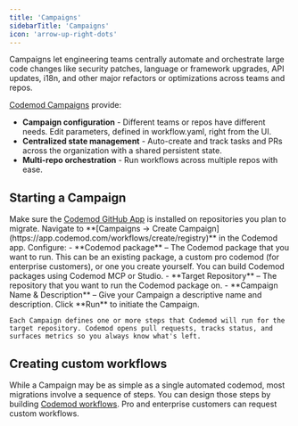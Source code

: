 ```yaml
---
title: 'Campaigns'
sidebarTitle: 'Campaigns'
icon: 'arrow-up-right-dots'
---
```



Campaigns let engineering teams centrally automate and orchestrate large code changes like security patches, language or framework upgrades, API updates, i18n, and other major refactors or optimizations across teams and repos.

[Codemod Campaigns](https://app.codemod.com/projects) provide:

- **Campaign configuration** - Different teams or repos have different needs. Edit parameters, defined in workflow.yaml, right from the UI.
- **Centralized state management** - Auto-create and track tasks and PRs across the organization with a shared persistent state.
- **Multi-repo orchestration** - Run workflows across multiple repos with ease.


## Starting a Campaign
<Frame>
  <CodemodWorkflowsDemo />
</Frame>

<Tip>
  Make sure the <a href="https://github.com/apps/codemod">Codemod GitHub App</a> is installed on repositories you plan to migrate.
</Tip>

<Steps>
  <Step title="Create">
    Navigate to **[Campaigns -> Create Campaign](https://app.codemod.com/workflows/create/registry)** in the Codemod app.
  </Step>
  <Step title="Configure">
    Configure:
    - **Codemod package** – The Codemod package that you want to run. This can be an existing package, a custom pro codemod (for enterprise customers), or one you create yourself. You can build Codemod packages using Codemod MCP or Studio.
    - **Target Repository** – The repository that you want to run the Codemod package on.
    - **Campaign Name & Description** – Give your Campaign a descriptive name and description.
  </Step>
  <Step title="Run">
    Click **Run** to initiate the Campaign.
    
    Each Campaign defines one or more steps that Codemod will run for the target repository. Codemod opens pull requests, tracks status, and surfaces metrics so you always know what's left.
  </Step>
</Steps>

## Creating custom workflows

While a Campaign may be as simple as a single automated codemod, most migrations involve a sequence of steps. You can design those steps by building [Codemod workflows](/cli/workflows). Pro and enterprise customers can request custom workflows.

<Card title="Learn more about Codemod workflows →" icon="play" href="/cli/workflows" />
